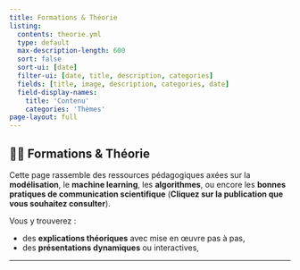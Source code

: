 ```yaml
---
title: Formations & Théorie
listing:
  contents: theorie.yml
  type: default
  max-description-length: 600
  sort: false
  sort-ui: [date]
  filter-ui: [date, title, description, categories]
  fields: [title, image, description, categories, date]
  field-display-names: 
    title: 'Contenu'
    categories: 'Thèmes'
page-layout: full
---
```


## 🧑🏫 Formations & Théorie

Cette page rassemble des ressources pédagogiques axées sur la **modélisation**, le **machine learning**, les **algorithmes**, ou encore les **bonnes pratiques de communication scientifique** (**Cliquez sur la publication que vous souhaitez consulter**).

Vous y trouverez :

- des **explications théoriques** avec mise en œuvre pas à pas,
- des **présentations dynamiques** ou interactives,

---

```list
```